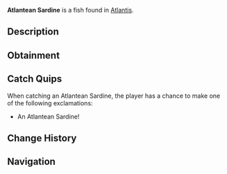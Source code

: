 {{FishInfobox
|image          = Atlantean Sardine.png
|rarity         = Common
|sea            = First Sea
|location       = [[Atlantis]]
|sublocation    = 
|sources        = Fishing Rod
|radar_location = 
|xp             = 20
|weather        = 
|time           = Day
|season         = 
|bait           = 
|base_weight    = 1
|base_value     = 35
|weight_range   = 0.7
|base_chance    = 90
|base_resil     = 95
}}
'''Atlantean Sardine''' is a {{Rarity|Common}} fish found in [[Atlantis]].

== Description ==
{{Description|These tiny fish have evolved to navigate the narrow ethereal currents. Their scales have a unique blue-green tint from consuming the abyss's ancient algae.|Bestiary Entry}}

== Obtainment ==
{{Description|Ethereal Abyss Pool|Bestiary Hint}}
{{Fish Availability|
Atlantis/Ethereal Abyss
|top_rods      = 
Leviathan's Fang Rod\199355.41\0;
Trident Rod\191002.18\14443.75;
Free Spirit Rod\189338.15\14469.39;
No-Life Rod\182491.87\20807.6;
Azure Of Lagoon\178346.81\20155.97;
Flimsy Rod\117908.67\21784.83;
Training Rod\139878.23\21337.29;
Abyssal Specter Rod\166503.68\19494.05;
Nocturnal Rod\100040.05\81588.2;
Fast Rod\161032.83\20988.32;
Challenger's Rod\174236.33\19837.05;
Seraphic Rod\173522.5\20725.69;
Rod Of The Forgotten Fang\172075.15\18925.47;
Ethereal Prism Rod\171054.83\0;
Astralhook Rod\170426.08\0;
Rod Of The Depths\166364.44\17241.55;
Zeus Rod\166221.95\19915.99;
Rod Of The Exalted One\166111.16\0;
Blazebringer Rod\163033.93\19087.81;
Verdant Shear Rod\162493.12\18650.31;
Depthseeker Rod\159707.41\17546.96;
Avalanche Rod\158463.94\16318.47;
Volcanic Rod\158092.25\17845.98;
Steady Rod\77404.98\9224.69
|recommended   = Trident Rod
}}

== Catch Quips ==
When catching an Atlantean Sardine, the player has a chance to make one of the following exclamations:
* An Atlantean Sardine!

== Change History ==
{{Change History|{{subst:Current Version}}}}

== Navigation ==
{{Fish Navbox|Atlantis}}